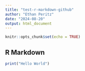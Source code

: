 ```yaml
---
title: "test-r-markdown-github"
author: "Ethan Peritz"
date: "2024-08-20"
output: html_document
---
```


```r
knitr::opts_chunk$set(echo = TRUE)
```

## R Markdown



```r
print("Hello World")
```



